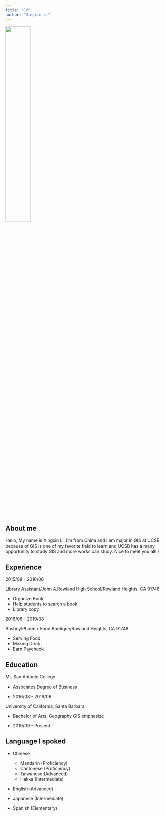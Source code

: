 ```yaml
---
title: "CV"
author: "Xingxin Li"
---
```



![](img/IMG_0458.JPG){width="40%"}

## About me
 Hello, My name is Xingxin Li, I'm from China and i am major in GIS at UCSB because of GIS is one of my favorite field to learn and UCSB has a many opportunity to study GIS and more works can study. Nice to meet you all!!!



## Experience

2015/08 - 2016/06

Library Assistant/John A.Rowland High School/Rowland Heights, CA 91748

  - Organize Book
  - Help students to search a book
  - Library copy

2016/06 - 2019/08

Busboy/Phoenix Food Boutique/Rowland Heights, CA 91748

  - Serving Food
  - Making Drink
  - Earn Paycheck
  
## Education

  Mt. San Antonio College
  
  - Associates Degree of Business
  
  - 2016/08 - 2019/06
  
  University of California, Santa Barbara
  
  - Bachelor of Arts, Geography GIS emphasize
  
  - 2019/09 - Present
  
## Language I spoked

  - Chinese
    - Mandarin (Proficiency)
    - Cantonese (Proficiency)
    - Taiwanese (Advanced)
    - Hakka (Intermediate)
    
    
  - English (Advanced)
  
  - Japanese (Intermediate)
  
  - Spanish (Elementary)

  
  
